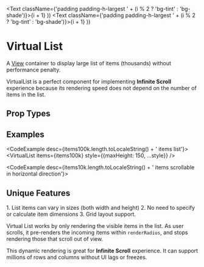 
  <Text className={'padding padding-h-largest ' + (i % 2 ? 'bg-tint' : 'bg-shade')}>{i + 1}</Text>
))
  <Text className={'padding padding-h-largest ' + (i % 2 ? 'bg-tint' : 'bg-shade')}>{i + 1}</Text>
))


# Virtual List

<AssetCard className='float-right margin' component={VirtualList} />

A [View](/docs/ui/components/View) container to display large list of items (thousands) without performance penalty.

VirtualList is a perfect component for implementing **Infinite Scroll** experience because its rendering speed does not depend on the number of items in the list.

## Prop Types

<PropsTable component={VirtualList} />

## Examples

<CodeExample desc={items100k.length.toLocaleString() + ' items list'}>
  <VirtualList items={items100k}
               style={{maxHeight: 150, ...style}} />
</CodeExample>

<CodeExample desc='Grid distribution with dynamic item sizes'>
  <VirtualList grid
               initialItems={30}
               items={items100k}
               style={{maxHeight: 150, ...style}} />
</CodeExample>

<CodeExample desc={items10k.length.toLocaleString() + ' items scrollable in horizontal direction'}>
  <VirtualList row
               items={items10k}
               style={style} />
</CodeExample>

<CodeExample desc='Column distribution with horizontal scrollbar'>
  <VirtualList row grid
               initialItems={30}
               items={items10k}
               style={{maxHeight: 130, ...style}} />
</CodeExample>

## Unique Features

<Callout type='info' emoji=''>
  1. List items can vary in sizes (both width and height)
  2. No need to specify or calculate item dimensions
  3. Grid layout support.
</Callout>

Virtual List works by only rendering the visible items in the list. As user scrolls, it pre-renders the incoming items within `renderRadius`, and stops rendering those that scroll out of view.

This dynamic rendering is great for **Infinite Scroll** experience. It can support millions of rows and columns without UI lags or freezes.
